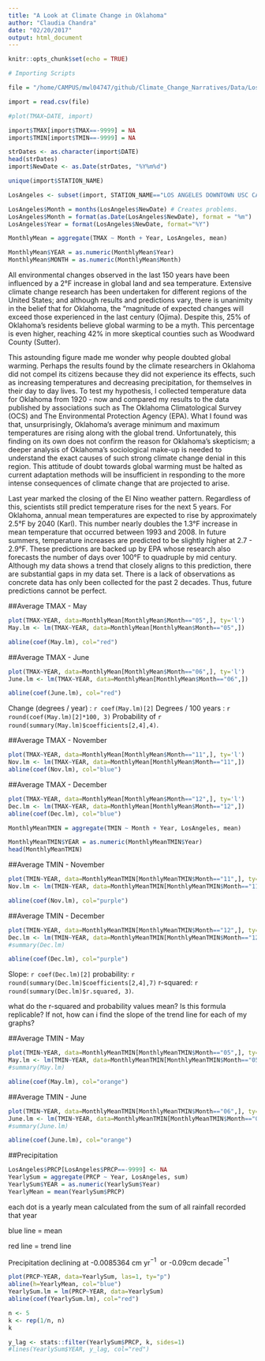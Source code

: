 ```yaml
---
title: "A Look at Climate Change in Oklahoma"
author: "Claudia Chandra"
date: "02/20/2017"
output: html_document
---
```


```r
knitr::opts_chunk$set(echo = TRUE)
```

```r
# Importing Scripts

file = "/home/CAMPUS/mwl04747/github/Climate_Change_Narratives/Data/Los Angeles_878024.csv"

import = read.csv(file)
```


```r
#plot(TMAX~DATE, import)
```


```r
import$TMAX[import$TMAX==-9999] = NA
import$TMIN[import$TMIN==-9999] = NA
```




```r
strDates <- as.character(import$DATE)
head(strDates)
import$NewDate <- as.Date(strDates, "%Y%m%d")
```




```r
unique(import$STATION_NAME)
```


```r
LosAngeles <- subset(import, STATION_NAME=="LOS ANGELES DOWNTOWN USC CA US", select=c(STATION, STATION_NAME, DATE, NewDate, TMIN, TMAX, PRCP))
```
 

```r
LosAngeles$Month = months(LosAngeles$NewDate) # Creates problems.
LosAngeles$Month = format(as.Date(LosAngeles$NewDate), format = "%m")
LosAngeles$Year = format(LosAngeles$NewDate, format="%Y")
```

```r
MonthlyMean = aggregate(TMAX ~ Month + Year, LosAngeles, mean)

MonthlyMean$YEAR = as.numeric(MonthlyMean$Year)
MonthlyMean$MONTH = as.numeric(MonthlyMean$Month)
```

All environmental changes observed in the last 150 years have been influenced by a 2°F increase in global land and sea temperature. Extensive climate change research has been undertaken for different regions of the United States; and although results and predictions vary, there is unanimity in the belief that for Oklahoma, the “magnitude of expected changes will exceed those experienced in the last century (Ojima). Despite this, 25% of Oklahoma’s residents believe global warming to be a myth. This percentage is even higher, reaching 42% in more skeptical counties such as Woodward County (Sutter).

This astounding figure made me wonder why people doubted global warming. Perhaps the results found by the climate researchers in Oklahoma did not compel its citizens because they did not experience its effects, such as increasing temperatures and decreasing precipitation, for themselves in their day to day lives. To test my hypothesis, I collected temperature data for Oklahoma from 1920 - now and compared my results to the data published by associations such as The Oklahoma Climatological Survey (OCS) and The Environmental Protection Agency (EPA). What I found was that, unsurprisingly, Oklahoma’s average minimum and maximum temperatures are rising along with the global trend. Unfortunately, this finding on its own does not confirm the reason for Oklahoma’s skepticism; a deeper analysis of Oklahoma’s sociological make-up is needed to understand the exact causes of such strong climate change denial in this region. This attitude of doubt towards global warming must be halted as current adaptation methods will be insufficient in responding to the more intense consequences of climate change that are projected to arise. 

Last year marked the closing of the El Nino weather pattern. Regardless of this, scientists still predict temperature rises for the next 5 years. For Oklahoma, annual mean temperatures are expected to rise by approximately 2.5°F by 2040 (Karl). This number nearly doubles the 1.3°F increase in mean temperature that occurred between 1993 and 2008. In future summers, temperature increases are predicted to be slightly higher at 2.7 - 2.9°F. These predictions are backed up by EPA whose research also forecasts the number of days over 100°F  to quadruple by mid century. Although my data shows a trend that closely aligns to this prediction, there are substantial gaps in my data set. There is a lack of observations as concrete data has only been collected for the past 2 decades. Thus, future predictions cannot be perfect. 

##Average TMAX - May 
```r
plot(TMAX~YEAR, data=MonthlyMean[MonthlyMean$Month=="05",], ty='l') 
May.lm <- lm(TMAX~YEAR, data=MonthlyMean[MonthlyMean$Month=="05",])

abline(coef(May.lm), col="red")
```

##Average TMAX - June 
```r
plot(TMAX~YEAR, data=MonthlyMean[MonthlyMean$Month=="06",], ty='l') 
June.lm <- lm(TMAX~YEAR, data=MonthlyMean[MonthlyMean$Month=="06",])

abline(coef(June.lm), col="red")
```

Change (degrees / year) : `r coef(May.lm)[2]` 
Degrees / 100 years :  `r round(coef(May.lm)[2]*100, 3)` 
Probability of `r round(summary(May.lm)$coefficients[2,4],4)`. 

##Average TMAX - November 
```r
plot(TMAX~YEAR, data=MonthlyMean[MonthlyMean$Month=="11",], ty='l') 
Nov.lm <- lm(TMAX~YEAR, data=MonthlyMean[MonthlyMean$Month=="11",])
abline(coef(Nov.lm), col="blue")

```

##Average TMAX - December
```r
plot(TMAX~YEAR, data=MonthlyMean[MonthlyMean$Month=="12",], ty='l') 
Dec.lm <- lm(TMAX~YEAR, data=MonthlyMean[MonthlyMean$Month=="12",])
abline(coef(Dec.lm), col="blue")
```


```r
MonthlyMeanTMIN = aggregate(TMIN ~ Month + Year, LosAngeles, mean)

MonthlyMeanTMIN$YEAR = as.numeric(MonthlyMeanTMIN$Year)
head(MonthlyMeanTMIN)
```

##Average TMIN - November 
```r

plot(TMIN~YEAR, data=MonthlyMeanTMIN[MonthlyMeanTMIN$Month=="11",], ty='l') 
Nov.lm <- lm(TMIN~YEAR, data=MonthlyMeanTMIN[MonthlyMeanTMIN$Month=="11",])

abline(coef(Nov.lm), col="purple")

```

##Average TMIN - December 
```r
plot(TMIN~YEAR, data=MonthlyMeanTMIN[MonthlyMeanTMIN$Month=="12",], ty='l') 
Dec.lm <- lm(TMIN~YEAR, data=MonthlyMeanTMIN[MonthlyMeanTMIN$Month=="12",])
#summary(Dec.lm)

abline(coef(Dec.lm), col="purple")

```


Slope: `r coef(Dec.lm)[2]` 
probability: `r round(summary(Dec.lm)$coefficients[2,4],7)`
r-squared: `r round(summary(Dec.lm)$r.squared, 3)`. 

what do the r-squared and probability values mean? 
Is this formula replicable? If not, how can i find the slope of the trend line for each of my graphs? 

##Average TMIN - May 
```r
plot(TMIN~YEAR, data=MonthlyMeanTMIN[MonthlyMeanTMIN$Month=="05",], ty='l') 
May.lm <- lm(TMIN~YEAR, data=MonthlyMeanTMIN[MonthlyMeanTMIN$Month=="05",])
#summary(May.lm)

abline(coef(May.lm), col="orange")

```



##Average TMIN - June
```r
plot(TMIN~YEAR, data=MonthlyMeanTMIN[MonthlyMeanTMIN$Month=="06",], ty='l') 
June.lm <- lm(TMIN~YEAR, data=MonthlyMeanTMIN[MonthlyMeanTMIN$Month=="06",])
#summary(June.lm)

abline(coef(June.lm), col="orange")

```

##Precipitation


```r
LosAngeles$PRCP[LosAngeles$PRCP==-9999] <- NA
YearlySum = aggregate(PRCP ~ Year, LosAngeles, sum)
YearlySum$YEAR = as.numeric(YearlySum$Year) 
YearlyMean = mean(YearlySum$PRCP)
```

each dot is a yearly mean calculated from the sum of all rainfall recorded that year 

blue line = mean 

red line = trend line 

Precipitation declining at -0.0085364 cm yr$^{-1}~$ or -0.09cm decade$^{-1}$ 


```r
plot(PRCP~YEAR, data=YearlySum, las=1, ty="p")
abline(h=YearlyMean, col="blue")
YearlySum.lm = lm(PRCP~YEAR, data=YearlySum)
abline(coef(YearlySum.lm), col="red")

n <- 5 
k <- rep(1/n, n)
k

y_lag <- stats::filter(YearlySum$PRCP, k, sides=1)
#lines(YearlySum$YEAR, y_lag, col="red")
```






